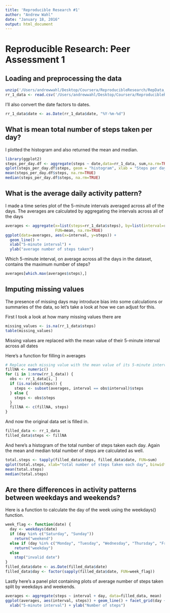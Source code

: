 ```yaml
---
title: 'Reproducible Research #1'
author: "Andrew Wahl"
date: "January 18, 2016"
output: html_document
---
```


# Reproducible Research: Peer Assessment 1

## Loading and preprocessing the data
```r
unzip('/Users/andrewwahl/Desktop/Coursera/ReproducibleResearch/RepData_PeerAssessment1/activity.zip')
rr_1_data <- read.csv('/Users/andrewwahl/Desktop/Coursera/ReproducibleResearch/activity.csv', header = TRUE)
```

I'll also convert the date factors to dates.
``` r
rr_1_data$date <- as.Date(rr_1_data$date, "%Y-%m-%d")
```
## What is mean total number of steps taken per day?

I plotted the histogram and also returned the mean and median.
```r
library(ggplot2)
steps_per_day.df <- aggregate(steps ~ date,data=rr_1_data, sum,na.rm=TRUE)
qplot(steps_per_day.df$steps, geom = "histogram", xlab = "Steps per day", binwidth=1000)
mean(steps_per_day.df$steps, na.rm=TRUE)
median(steps_per_day.df$steps, na.rm=TRUE)
```

## What is the average daily activity pattern?

I made a time series plot of the 5-minute intervals averaged across all of the days.
The averages are calculated by aggregating the intervals across all of the days

```r
averages <- aggregate(x=list(steps=rr_1_data$steps), by=list(interval=rr_1_data$interval),
                      FUN=mean, na.rm=TRUE)
ggplot(data=averages, aes(x=interval, y=steps)) +
  geom_line() +
  xlab("5-minute interval") +
  ylab("average number of steps taken")
```

Which 5-minute interval, on average across all the days in the dataset, contains the maximum number of steps?
```r
averages[which.max(averages$steps),]
```

## Imputing missing values

The presence of missing days may introduce bias into some calculations or summaries of the data, 
so let's take a look at how we can adjust for this.

First I took a look at how many missing values there are
```r
missing_values <- is.na(rr_1_data$steps)
table(missing_values)
```

Missing values are replaced with the mean value of their 5-minute interval across all dates

Here's a function for filling in averages
```r
# Replace each missing value with the mean value of its 5-minute interval
fillNA <- numeric()
for (i in 1:nrow(rr_1_data)) {
  obs <- rr_1_data[i, ]
  if (is.na(obs$steps)) {
    steps <- subset(averages, interval == obs$interval)$steps
  } else {
    steps <- obs$steps
  }
  fillNA <- c(fillNA, steps)
}
```

And now the original data set is filled in.
```r
filled_data <- rr_1_data
filled_data$steps <- fillNA
```

And here's a histogram of the total number of steps taken each day.  Again the mean and median total number of steps are calculated as well.

```r
total.steps <- tapply(filled_data$steps, filled_data$date, FUN=sum)
qplot(total.steps, xlab="total number of steps taken each day", binwidth = 1000)
mean(total.steps)
median(total.steps)
```

## Are there differences in activity patterns between weekdays and weekends?

Here is a function to calculate the day of the week using the weekdays() function.

```r
week_flag <- function(date) {
  day <- weekdays(date)
  if (day %in% c("Saturday", "Sunday"))
    return("weekend")
  else if (day %in% c("Monday", "Tuesday", "Wednesday", "Thursday", "Friday"))
    return("weekday")
  else
    stop("invalid date")
}
filled_data$date <- as.Date(filled_data$date)
filled_data$day <- factor(sapply(filled_data$date, FUN=week_flag))
```

Lastly here's a panel plot containing plots of average number of steps taken
split by weekdays and weekends.
```r
averages <- aggregate(steps ~ interval + day, data=filled_data, mean)
ggplot(averages, aes(interval, steps)) + geom_line() + facet_grid(day ~ .) +
  xlab("5-minute interval") + ylab("Number of steps")
```